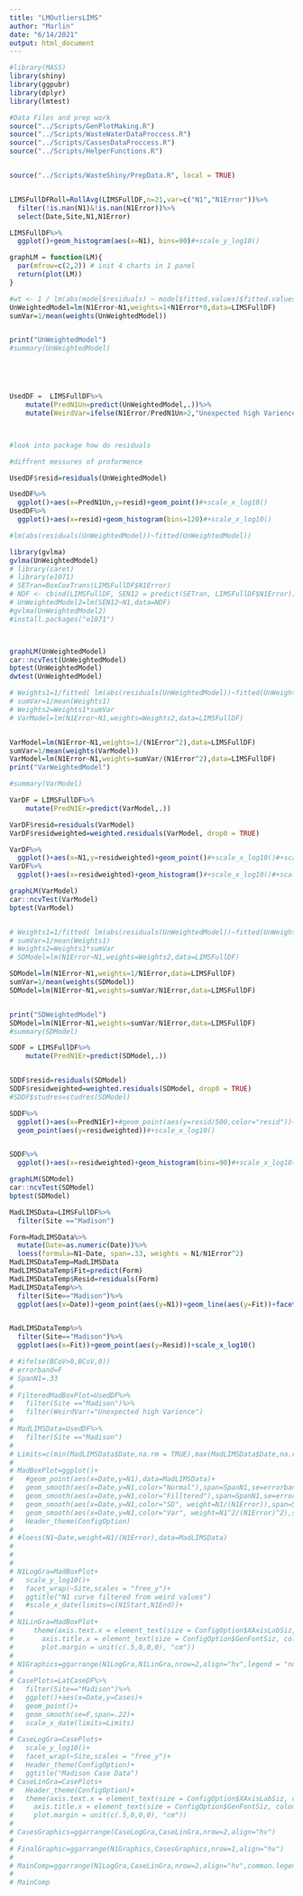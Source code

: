 ```yaml
---
title: "LMOutliersLIMS"
author: "Marlin"
date: "6/14/2021"
output: html_document
---
```


```r
#library(MASS)
library(shiny)
library(ggpubr)
library(dplyr)
library(lmtest)

#Data Files and prep work
source("../Scripts/GenPlotMaking.R")
source("../Scripts/WasteWaterDataProccess.R")
source("../Scripts/CassesDataProccess.R")
source("../Scripts/HelperFunctions.R")


source("../Scripts/WasteShiny/PrepData.R", local = TRUE)


LIMSFullDFRoll=RollAvg(LIMSFullDF,n=21,var=c("N1","N1Error"))%>%
  filter(!is.nan(N1)&!is.nan(N1Error))%>%
  select(Date,Site,N1,N1Error)
```

```r
LIMSFullDF%>%
  ggplot()+geom_histogram(aes(x=N1), bins=90)#+scale_y_log10()

graphLM = function(LM){
  par(mfrow=c(2,2)) # init 4 charts in 1 panel
  return(plot(LM))
}

#wt <- 1 / lm(abs(model$residuals) ~ model$fitted.values)$fitted.values^2
UnWeightedModel=lm(N1Error~N1,weights=1+N1Error*0,data=LIMSFullDF)
sumVar=1/mean(weights(UnWeightedModel))


print("UnWeightedModel")
#summary(UnWeightedModel)





UsedDF =  LIMSFullDF%>%
    mutate(PredN1Un=predict(UnWeightedModel,.))%>%
    mutate(WeirdVar=ifelse(N1Error/PredN1Un>2,"Unexpected high Varience","Expected range of varience"))



#look into package how do residuals

#diffrent messures of proformence

UsedDF$resid=residuals(UnWeightedModel)

UsedDF%>%
  ggplot()+aes(x=PredN1Un,y=resid)+geom_point()#+scale_x_log10()
UsedDF%>%
  ggplot()+aes(x=resid)+geom_histogram(bins=120)#+scale_x_log10()

#lm(abs(residuals(UnWeightedModel))~fitted(UnWeightedModel))

library(gvlma)
gvlma(UnWeightedModel)
# library(caret)
# library(e1071)
# SETran=BoxCoxTrans(LIMSFullDF$N1Error)
# NDF <- cbind(LIMSFullDF, SEN12 = predict(SETran, LIMSFullDF$N1Error))
# UnWeightedModel2=lm(SEN12~N1,data=NDF)
#gvlma(UnWeightedModel2)
#install.packages("e1071")



graphLM(UnWeightedModel)
car::ncvTest(UnWeightedModel)
bptest(UnWeightedModel)
dwtest(UnWeightedModel)
```


```r
# Weights1=1/fitted( lm(abs(residuals(UnWeightedModel))~fitted(UnWeightedModel)) )^2
# sumVar=1/mean(Weights1)
# Weights2=Weights1*sumVar
# VarModel=lm(N1Error~N1,weights=Weights2,data=LIMSFullDF)


VarModel=lm(N1Error~N1,weights=1/(N1Error^2),data=LIMSFullDF)
sumVar=1/mean(weights(VarModel))
VarModel=lm(N1Error~N1,weights=sumVar/(N1Error^2),data=LIMSFullDF)
print("VarWeightedModel")

#summary(VarModel)

VarDF = LIMSFullDF%>%
    mutate(PredN1Er=predict(VarModel,.))

VarDF$resid=residuals(VarModel)
VarDF$residweighted=weighted.residuals(VarModel, drop0 = TRUE)

VarDF%>%
  ggplot()+aes(x=N1,y=residweighted)+geom_point()#+scale_x_log10()#+scale_y_log10()
VarDF%>%
  ggplot()+aes(x=residweighted)+geom_histogram()#+scale_x_log10()#+scale_y_log10()

graphLM(VarModel)
car::ncvTest(VarModel)
bptest(VarModel)



```

```r
# Weights1=1/fitted( lm(abs(residuals(UnWeightedModel))~fitted(UnWeightedModel)) )
# sumVar=1/mean(Weights1)
# Weights2=Weights1*sumVar
# SDModel=lm(N1Error~N1,weights=Weights2,data=LIMSFullDF)

SDModel=lm(N1Error~N1,weights=1/N1Error,data=LIMSFullDF)
sumVar=1/mean(weights(SDModel))
SDModel=lm(N1Error~N1,weights=sumVar/N1Error,data=LIMSFullDF)


print("SDWeightedModel")
SDModel=lm(N1Error~N1,weights=sumVar/N1Error,data=LIMSFullDF)
#summary(SDModel)

SDDF = LIMSFullDF%>%
    mutate(PredN1Er=predict(SDModel,.))


SDDF$resid=residuals(SDModel)
SDDF$residweighted=weighted.residuals(SDModel, drop0 = TRUE)
#SDDF$studres=studres(SDModel)

SDDF%>%
  ggplot()+aes(x=PredN1Er)+#geom_point(aes(y=resid/500,color="resid"))+
  geom_point(aes(y=residweighted))#+scale_x_log10()


SDDF%>%
  ggplot()+aes(x=residweighted)+geom_histogram(bins=90)#+scale_x_log10()#+scale_y_log10()

graphLM(SDModel)
car::ncvTest(SDModel)
bptest(SDModel)
```
```r
MadLIMSData=LIMSFullDF%>%
  filter(Site =="Madison")

Form=MadLIMSData%>%
  mutate(Date=as.numeric(Date))%>%
  loess(formula=N1~Date, span=.33, weights = N1/N1Error^2)
MadLIMSDataTemp=MadLIMSData
MadLIMSDataTemp$Fit=predict(Form)
MadLIMSDataTemp$Resid=residuals(Form)
MadLIMSDataTemp%>%
  filter(Site=="Madison")%>%
  ggplot(aes(x=Date))+geom_point(aes(y=N1))+geom_line(aes(y=Fit))+facet_wrap(~Site)+scale_y_log10()


MadLIMSDataTemp%>%
  filter(Site=="Madison")%>%
  ggplot(aes(x=Fit))+geom_point(aes(y=Resid))+scale_x_log10()
```

```r
# #ifelse(BCoV>0,BCoV,0))
# errorband=F
# SpanN1=.33
# 
# FilteredMadBoxPlot=UsedDF%>%
#   filter(Site =="Madison")%>%
#   filter(WeirdVar!="Unexpected high Varience")
# 
# MadLIMSData=UsedDF%>%
#   filter(Site =="Madison")
# 
# Limits=c(min(MadLIMSData$Date,na.rm = TRUE),max(MadLIMSData$Date,na.rm = TRUE))
# 
# MadBoxPlot=ggplot()+
#   #geom_point(aes(x=Date,y=N1),data=MadLIMSData)+
#   geom_smooth(aes(x=Date,y=N1,color="Normal"),span=SpanN1,se=errorband,data=MadLIMSData)+
#   geom_smooth(aes(x=Date,y=N1,color="Filltered"),span=SpanN1,se=errorband,data=FilteredMadBoxPlot)+
#   geom_smooth(aes(x=Date,y=N1,color="SD", weight=N1/(N1Error)),span=SpanN1,se=errorband,data=MadLIMSData)+
#   geom_smooth(aes(x=Date,y=N1,color="Var", weight=N1^2/(N1Error)^2),span=SpanN1,se=errorband,data=MadLIMSData)+
#   Header_theme(ConfigOption)
# 
# #loess(N1~Date,weight=N1/(N1Error),data=MadLIMSData)
# 
# 
# 
# N1LogGra=MadBoxPlot+
#   scale_y_log10()+
#   facet_wrap(~Site,scales = "free_y")+
#   ggtitle("N1 curve filtered from weird values")
#   #scale_x_date(limits=c(N1Start,N1End))+
# 
# N1LinGra=MadBoxPlot+
#     theme(axis.text.x = element_text(size = ConfigOption$XAxisLabSiz, colour = "black"),
#       axis.title.x = element_text(size = ConfigOption$GenFontSiz, colour = "black"),
#       plot.margin = unit(c(.5,0,0,0), "cm"))
#     
# N1Graphics=ggarrange(N1LogGra,N1LinGra,nrow=2,align="hv",legend = "none")
#     
# CasePlots=LatCaseDF%>%
#   filter(Site=="Madison")%>%
#   ggplot()+aes(x=Date,y=Cases)+
#   geom_point()+
#   geom_smooth(se=F,span=.22)+
#   scale_x_date(limits=Limits)
#   
# CaseLogGra=CasePlots+
#   scale_y_log10()+
#   facet_wrap(~Site,scales = "free_y")+
#   Header_theme(ConfigOption)+
#   ggtitle("Madison Case Data")
# CaseLinGra=CasePlots+
#   Header_theme(ConfigOption)+
#   theme(axis.text.x = element_text(size = ConfigOption$XAxisLabSiz, colour = "black"),
#     axis.title.x = element_text(size = ConfigOption$GenFontSiz, colour = "black"),
#     plot.margin = unit(c(.5,0,0,0), "cm"))
#     
# CasesGraphics=ggarrange(CaseLogGra,CaseLinGra,nrow=2,align="hv")
# 
# FinalGraphic=ggarrange(N1Graphics,CasesGraphics,nrow=1,align="hv")
# 
# MainComp=ggarrange(N1LogGra,CaseLinGra,nrow=2,align="hv",common.legend = T)
# 
# MainComp

```